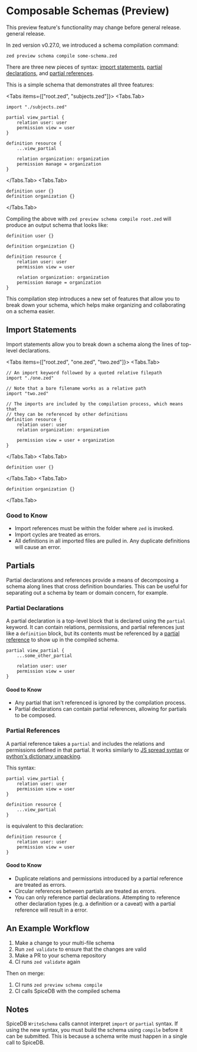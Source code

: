 
# Composable Schemas (Preview)

<Callout type="info">
This preview feature's functionality may change before general release.
general release.
</Callout>

In zed version v0.27.0, we introduced a schema compilation command:

```
zed preview schema compile some-schema.zed
```

There are three new pieces of syntax: [import statements](#import-statements), [partial declarations](#partial-declarations), and [partial references](#partial-references).

This is a simple schema that demonstrates all three features:

<Tabs items={["root.zed", "subjects.zed"]}>
<Tabs.Tab>

```zed
import "./subjects.zed"

partial view_partial {
    relation user: user
    permission view = user
}

definition resource {
    ...view_partial

    relation organization: organization
    permission manage = organization
}
```

</Tabs.Tab>
<Tabs.Tab>

```zed
definition user {}
definition organization {}
```

</Tabs.Tab>
</Tabs>

Compiling the above with `zed preview schema compile root.zed` will produce an output schema that looks like:

```zed
definition user {}

definition organization {}

definition resource {
    relation user: user
    permission view = user

    relation organization: organization
    permission manage = organization
}
```

This compilation step introduces a new set of features that allow you to break down your schema,
which helps make organizing and collaborating on a schema easier.

## Import Statements

Import statements allow you to break down a schema along the lines of top-level declarations.

<Tabs items={["root.zed", "one.zed", "two.zed"]}>
<Tabs.Tab>

```zed
// An import keyword followed by a quoted relative filepath
import "./one.zed"

// Note that a bare filename works as a relative path
import "two.zed"

// The imports are included by the compilation process, which means that
// they can be referenced by other definitions
definition resource {
    relation user: user
    relation organization: organization
    
    permission view = user + organization
}
```

</Tabs.Tab>
<Tabs.Tab>

```zed
definition user {}
```

</Tabs.Tab>
<Tabs.Tab>

```zed
definition organization {}
```

</Tabs.Tab>

</Tabs>

### Good to Know

* Import references must be within the folder where `zed` is invoked.
* Import cycles are treated as errors.
* All definitions in all imported files are pulled in.
Any duplicate definitions will cause an error.

## Partials

Partial declarations and references provide a means of decomposing a schema along lines that cross definition boundaries.
This can be useful for separating out a schema by team or domain concern, for example.

### Partial Declarations

A partial declaration is a top-level block that is declared using the `partial` keyword.
It can contain relations, permissions, and partial references just like a `definition` block, but its contents
must be referenced by a [partial reference](#partial-references) to show up in the compiled schema.

```zed
partial view_partial {
    ...some_other_partial
    
    relation user: user
    permission view = user
}
```

#### Good to Know

* Any partial that isn't referenced is ignored by the compilation process.
* Partial declarations can contain partial references, allowing for partials to be composed.

### Partial References

A partial reference takes a `partial` and includes the relations and permissions defined in that partial.
It works similarly to [JS spread syntax](https://developer.mozilla.org/en-US/docs/Web/JavaScript/Reference/Operators/Spread_syntax)
or [python's dictionary unpacking](https://docs.python.org/3/reference/expressions.html#dictionary-displays).

This syntax:

```zed
partial view_partial {
    relation user: user
    permission view = user
}

definition resource {
    ...view_partial
}
```

is equivalent to this declaration:

```zed
definition resource {
    relation user: user
    permission view = user
}
```

#### Good to Know

* Duplicate relations and permissions introduced by a partial reference are treated as errors.
* Circular references between partials are treated as errors.
* You can only reference partial declarations.
Attempting to reference other declaration types (e.g. a definition or a caveat) with a partial reference will result in a error.

## An Example Workflow

1. Make a change to your multi-file schema
1. Run `zed validate` to ensure that the changes are valid
1. Make a PR to your schema repository
1. CI runs `zed validate` again

Then on merge:

1. CI runs `zed preview schema compile`
1. CI calls SpiceDB with the compiled schema

## Notes

SpiceDB `WriteSchema` calls cannot interpret `import` or `partial` syntax.
If using the new syntax, you must build the schema using `compile` before it can be submitted.
This is because a schema write must happen in a single call to SpiceDB.
